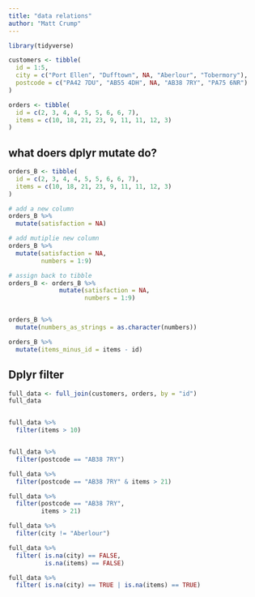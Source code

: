 ```yaml
---
title: "data relations"
author: "Matt Crump"
---
```


```r
library(tidyverse)

```

```r
customers <- tibble(
  id = 1:5,
  city = c("Port Ellen", "Dufftown", NA, "Aberlour", "Tobermory"),
  postcode = c("PA42 7DU", "AB55 4DH", NA, "AB38 7RY", "PA75 6NR")
)

orders <- tibble(
  id = c(2, 3, 4, 4, 5, 5, 6, 6, 7),
  items = c(10, 18, 21, 23, 9, 11, 11, 12, 3)
)
```

## what doers dplyr mutate do?

```r

orders_B <- tibble(
  id = c(2, 3, 4, 4, 5, 5, 6, 6, 7),
  items = c(10, 18, 21, 23, 9, 11, 11, 12, 3)
)

# add a new column
orders_B %>%
  mutate(satisfaction = NA)

# add mutiplie new column
orders_B %>%
  mutate(satisfaction = NA,
         numbers = 1:9)

# assign back to tibble
orders_B <- orders_B %>%
              mutate(satisfaction = NA,
                     numbers = 1:9)


orders_B %>%
  mutate(numbers_as_strings = as.character(numbers))

orders_B %>%
  mutate(items_minus_id = items - id)

```

## Dplyr filter

```r
full_data <- full_join(customers, orders, by = "id")
full_data


full_data %>%
  filter(items > 10)


full_data %>%
  filter(postcode == "AB38 7RY")

full_data %>%
  filter(postcode == "AB38 7RY" & items > 21)

full_data %>%
  filter(postcode == "AB38 7RY",
         items > 21)

full_data %>%
  filter(city != "Aberlour")

full_data %>%
  filter( is.na(city) == FALSE,
          is.na(items) == FALSE)

full_data %>%
  filter( is.na(city) == TRUE | is.na(items) == TRUE)

```
